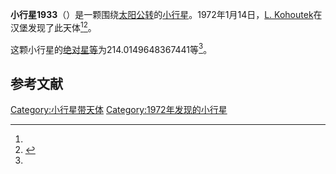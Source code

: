 {{Infobox planet
| bgcolour = #FFFFC0
| name = 1933 Tinchen
| symbol = 
| image = 
| caption = 
| discovery = yes
| discovery_ref = 
| discoverer = [[L._Kohoutek|L. Kohoutek]]
| discovery_site = [[汉堡|汉堡]] 
| discovered = 1972年1月14日
| designations = yes
| mp_name = 
| named_after = 
| alt_names = 1972 AC/ 1956 TB / 1956 VE / 1962 JF / 1962 JS
| mp_category = [[主带小行星|主带小行星]]
| orbit_ref = <ref name="a">[http://ssd.jpl.nasa.gov/sbdb.cgi?sstr=1933 1933 Tinchen] {{Wayback|url=http://ssd.jpl.nasa.gov/sbdb.cgi?sstr=1933 |date=20201122055204 }}，小行星數據庫瀏覽器（JPL Small-Body Database Browser）－[[美国国家航空航天局|美国国家航空航天局]]喷气推进实验室</ref>
| epoch = 2456400.5 (2013年4月18日更新)
| aphelion = {{convert|2.642378987438073|AU|km|3|abbr=on|lk=out}}
| perihelion = {{convert|2.06423912378022|AU|km|3|abbr=on}}
| semimajor = {{convert|2.353309055609147|AU|km|3|abbr=on}}
| eccentricity = 0.122835516
| period = 1318.611551 [[日|日]]<br />3.61[[儒略年|儒略年]]
| avg_speed = 
| inclination = 6.878603241240693
| asc_node = 164.9469699381344
| mean_anomaly = 
| arg_peri = 214.0149648367441
| satellites = 
| physical_characteristics = yes
| dimensions = 
| mass = 
| density = 
| surface_grav = 
| escape_velocity = 
| sidereal_day = 
| axial_tilt = 
| pole_ecliptic_lat = 
| pole_ecliptic_lon = 
| albedo = 
| temperatures= 
| temp_name1 = 
| mean_temp_1 = 
| max_temp_1 = 
| temp_name2 = 
| max_temp_2 = 
| spectral_type = 
| abs_magnitude = 214.0149648367441
}}

'''小行星1933'''（{{lang-en|1933 Tinchen}}）是一颗围绕[[太阳|太阳]][[公转|公转]]的[[小行星|小行星]]。1972年1月14日，[[L._Kohoutek|L. Kohoutek]]在汉堡发现了此天体<ref name="a" /><ref>{{cite news|title=小行星列表|url=http://cfa-www.harvard.edu/iau/lists/NumberedMPs.txt|accessdate=2013-07-08|newspaper=哈佛大学|archive-date=2008-05-17|archive-url=https://web.archive.org/web/20080517010638/http://cfa-www.harvard.edu/iau/lists/NumberedMPs.txt|dead-url=no}}</ref>。

这颗小行星的[[绝对星等|绝对星等]]为214.0149648367441等<ref name="a" />。

==参考文献==
{{reflist}}
{{Minor Planet Number|[[小行星1932|小行星1932]]|[[小行星1934|小行星1934]]}}

{{小天体}}

[[Category:小行星带天体|Category:小行星带天体]]
[[Category:1972年发现的小行星|Category:1972年发现的小行星]]

{{asteroid-stub}}